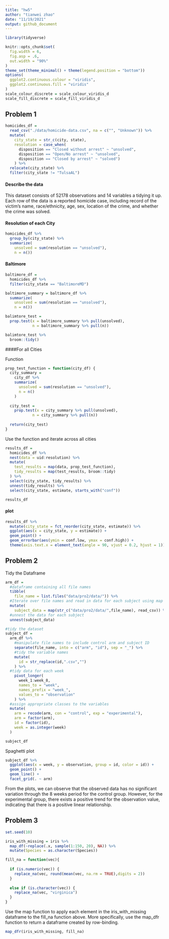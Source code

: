 ```yaml
---
title: "hw5"
author: "tianwei zhao"
date: "11/19/2021"
output: github_document
---
```


```r
library(tidyverse)

knitr::opts_chunk$set(
  fig.width = 6,
  fig.asp = .6,
  out.width = "90%"
)
theme_set(theme_minimal() + theme(legend.position = "bottom"))
options(
  ggplot2.continuous.colour = "viridis",
  ggplot2.continuous.fill = "viridis"
)
scale_colour_discrete = scale_colour_viridis_d
scale_fill_discrete = scale_fill_viridis_d
```

## Problem 1

```r
homicides_df = 
  read_csv("./data/homicide-data.csv", na = c("", "Unknown")) %>% 
  mutate(
    city_state = str_c(city, state),
    resolution = case_when(
      disposition == "Closed without arrest" ~ "unsolved",
      disposition == "Open/No arrest" ~ "unsolved",
      disposition == "Closed by arrest" ~ "solved")
    ) %>% 
  relocate(city_state) %>% 
  filter(city_state != "TulsaAL")
```

#### Describe the data

This dataset consists of 52178 observations and 14 variables a tidying it up. Each row of the data is a reported homicide case, including record of the victim’s name, race/ethnicity, age, sex, location of the crime, and whether the crime was solved.


#### Resolution of each City
```r
homicides_df %>% 
  group_by(city_state) %>% 
  summarize(
    unsolved = sum(resolution == "unsolved"),
    n = n()) 
```

#### Baltimore
```r
baltimore_df = 
  homicides_df %>% 
  filter(city_state == "BaltimoreMD")

baltimore_summary = baltimore_df %>% 
  summarize(
    unsolved = sum(resolution == "unsolved"),
    n = n())

balimtore_test = 
  prop.test(x = baltimore_summary %>% pull(unsolved), 
            n = baltimore_summary %>% pull(n))

balimtore_test %>% 
  broom::tidy()
```

####For all Cities

Function
```r
prop_test_function = function(city_df) {
  city_summary = 
    city_df %>% 
    summarize(
      unsolved = sum(resolution == "unsolved"),
      n = n()
    )
  
  city_test = 
    prop.test(x = city_summary %>% pull(unsolved), 
            n = city_summary %>% pull(n))
  
  return(city_test)
}
```

Use the function and iterate across all cities

```r
results_df = 
  homicides_df %>% 
  nest(data = uid:resolution) %>% 
  mutate(
    test_results = map(data, prop_test_function),
    tidy_results = map(test_results, broom::tidy)
  ) %>% 
  select(city_state, tidy_results) %>% 
  unnest(tidy_results) %>% 
  select(city_state, estimate, starts_with("conf"))

results_df
```


#### plot

```r
results_df %>% 
  mutate(city_state = fct_reorder(city_state, estimate)) %>% 
  ggplot(aes(x = city_state, y = estimate)) +
  geom_point() +
  geom_errorbar(aes(ymin = conf.low, ymax = conf.high)) + 
  theme(axis.text.x = element_text(angle = 90, vjust = 0.2, hjust = 1))
```

## Problem 2

Tidy the Dataframe

```r
arm_df = 
  #dataframe containing all file names
  tibble(
    file_name = list.files("data/pro2/data/")) %>% 
  #Iterate over file names and read in data for each subject using map and saving the result as a new variable in the dataframe
  mutate(
    subject_data = map(str_c("data/pro2/data/",file_name), read_csv)) %>% 
  #unnest the data for each subject
  unnest(subject_data)

#tidy the dataset 
subject_df = 
  arm_df %>% 
    #manipulate file names to include control arm and subject ID
    separate(file_name, into = c("arm", "id"), sep = "_") %>% 
    #tidy the variable names
    mutate(
      id = str_replace(id,".csv","")
    ) %>% 
  #tidy data for each week
    pivot_longer(
      week_1:week_8,
      names_to = "week",
      names_prefix = "week_",
      values_to = "observation"
    ) %>% 
  #assign appropriate classes to the variables
  mutate(
    arm = recode(arm, con = "control", exp = "experimental"),
    arm = factor(arm),
    id = factor(id),
    week = as.integer(week)
  )

subject_df
```

Spaghetti plot

```r
subject_df %>% 
  ggplot(aes(x = week, y = observation, group = id, color = id)) +
  geom_point() +
  geom_line() +
  facet_grid(. ~ arm)
```

From the plots, we can observe that the observed data has no significant variation through the 8 weeks period for the control group. However, for the experimental group, there exists a positive trend for the observation value, indicating that there is a positive linear relationship.


## Problem 3

```r
set.seed(10)

iris_with_missing = iris %>% 
  map_df(~replace(.x, sample(1:150, 20), NA)) %>%
  mutate(Species = as.character(Species))
```

```r
fill_na = function(vec){
  
  if (is.numeric(vec)) {
    replace_na(vec, round(mean(vec, na.rm = TRUE),digits = 2))
  }
  
  else if (is.character(vec)) {
    replace_na(vec, "virginica")
  }
}
```



Use the map function to apply each element in the iris_with_missing dataframe to the fill_na function above. More specifically, use the map_dfr function to return a dataframe created by row-binding.

```r
map_dfr(iris_with_missing, fill_na)
```

